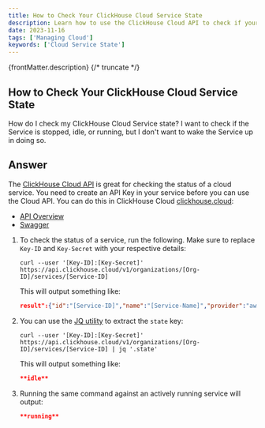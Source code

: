 ```yaml
---
title: How to Check Your ClickHouse Cloud Service State
description: Learn how to use the ClickHouse Cloud API to check if your service is stopped, idle, or running without waking it up.
date: 2023-11-16
tags: ['Managing Cloud']
keywords: ['Cloud Service State']
---
```


{frontMatter.description}
{/* truncate */}

## How to Check Your ClickHouse Cloud Service State

How do I check my ClickHouse Cloud Service state? I want to check if the Service is stopped, idle, or running, but I don't want to wake the Service up in doing so.

## Answer

The [ClickHouse Cloud API](/docs/en/cloud/manage/api/api-overview) is great for checking the status of a cloud service. You need to create an API Key in your service before you can use the Cloud API. You can do this in ClickHouse Cloud [clickhouse.cloud](https://console.clickhouse.cloud):

- [API Overview](/docs/en/cloud/manage/api/api-overview)
- [Swagger](https://clickhouse.com/docs/en/cloud/manage/api/swagger)

1. To check the status of a service, run the following. Make sure to replace `Key-ID` and `Key-Secret` with your respective details:

   ```shell
   curl --user '[Key-ID]:[Key-Secret]' https://api.clickhouse.cloud/v1/organizations/[Org-ID]/services/[Service-ID]
   ```

   This will output something like:

   ```json
   result":{"id":"[Service-ID]","name":"[Service-Name]","provider":"aws","region":"us-east-1","state":"**idle**","endpoints":[{"protocol":"nativesecure","host":"[Connect-URL]","port":9440},{"protocol":"https","host":"[Connect-URL]","port":8443}],"tier":"development","idleScaling":true,"idleTimeoutMinutes":15,"ipAccessList":[{"source":"[my-IP]","description":"[my-IP-name]"}],"createdAt":"2023-04-13T23:47:47Z"},"status":200}
   ```

1. You can use the [JQ utility](https://jqlang.github.io/jq/) to extract the `state` key:

   ```shell
   curl --user '[Key-ID]:[Key-Secret]' https://api.clickhouse.cloud/v1/organizations/[Org-ID]/services/[Service-ID] | jq '.state'
   ```

   This will output something like:

   ```json
   **idle**
   ```

1. Running the same command against an actively running service will output:

   ```json
   **running**
   ```
